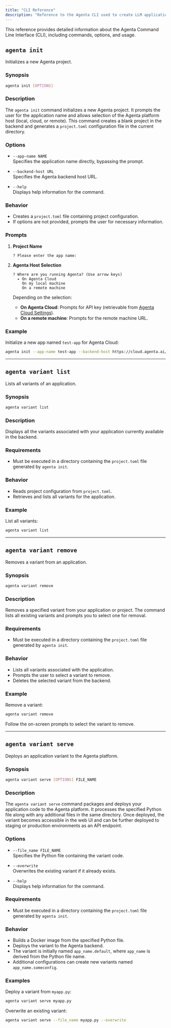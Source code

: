 ```yaml
---
title: "CLI Reference"
description: "Reference to the Agenta CLI used to create LLM applications and deploy them to the Agenta platform"
---
```


This reference provides detailed information about the Agenta Command Line Interface (CLI), including commands, options, and usage.

## `agenta init`

Initializes a new Agenta project.

### Synopsis

```bash
agenta init [OPTIONS]
```

### Description

The `agenta init` command initializes a new Agenta project. It prompts the user for the application name and allows selection of the Agenta platform host (local, cloud, or remote). This command creates a blank project in the backend and generates a `project.toml` configuration file in the current directory.

### Options

- `--app-name NAME`  
  Specifies the application name directly, bypassing the prompt.

- `--backend-host URL`  
  Specifies the Agenta backend host URL.

- `--help`  
  Displays help information for the command.

### Behavior

- Creates a `project.toml` file containing project configuration.
- If options are not provided, prompts the user for necessary information.

### Prompts

1. **Project Name**

   ```
   ? Please enter the app name:
   ```

2. **Agenta Host Selection**

   ```
   ? Where are you running Agenta? (Use arrow keys)
     ▸ On Agenta Cloud
       On my local machine
       On a remote machine
   ```

   Depending on the selection:

   - **On Agenta Cloud**: Prompts for API key (retrievable from [Agenta Cloud Settings](https://cloud.agenta.ai/settings?tab=apiKeys)).
   - **On a remote machine**: Prompts for the remote machine URL.

### Example

Initialize a new app named `test-app` for Agenta Cloud:

```bash
agenta init --app-name test-app --backend-host https://cloud.agenta.ai/
```

---

## `agenta variant list`

Lists all variants of an application.

### Synopsis

```bash
agenta variant list
```

### Description

Displays all the variants associated with your application currently available in the backend.

### Requirements

- Must be executed in a directory containing the `project.toml` file generated by `agenta init`.

### Behavior

- Reads project configuration from `project.toml`.
- Retrieves and lists all variants for the application.

### Example

List all variants:

```bash
agenta variant list
```

---

## `agenta variant remove`

Removes a variant from an application.

### Synopsis

```bash
agenta variant remove
```

### Description

Removes a specified variant from your application or project. The command lists all existing variants and prompts you to select one for removal.

### Requirements

- Must be executed in a directory containing the `project.toml` file generated by `agenta init`.

### Behavior

- Lists all variants associated with the application.
- Prompts the user to select a variant to remove.
- Deletes the selected variant from the backend.

### Example

Remove a variant:

```bash
agenta variant remove
```

Follow the on-screen prompts to select the variant to remove.

---

## `agenta variant serve`

Deploys an application variant to the Agenta platform.

### Synopsis

```bash
agenta variant serve [OPTIONS] FILE_NAME
```

### Description

The `agenta variant serve` command packages and deploys your application code to the Agenta platform. It processes the specified Python file along with any additional files in the same directory. Once deployed, the variant becomes accessible in the web UI and can be further deployed to staging or production environments as an API endpoint.

### Options

- `--file_name FILE_NAME`  
  Specifies the Python file containing the variant code.

- `--overwrite`  
  Overwrites the existing variant if it already exists.

- `--help`  
  Displays help information for the command.

### Requirements

- Must be executed in a directory containing the `project.toml` file generated by `agenta init`.

### Behavior

- Builds a Docker image from the specified Python file.
- Deploys the variant to the Agenta backend.
- The variant is initially named `app_name.default`, where `app_name` is derived from the Python file name.
- Additional configurations can create new variants named `app_name.someconfig`.

### Examples

Deploy a variant from `myapp.py`:

```bash
agenta variant serve myapp.py
```

Overwrite an existing variant:

```bash
agenta variant serve --file_name myapp.py --overwrite
```
